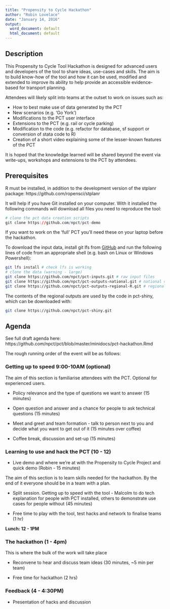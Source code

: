 ```yaml
---
title: "Propensity to Cycle Hackathon"
author: "Robin Lovelace"
date: "January 14, 2016"
output:
  word_document: default
  html_document: default
---
```


## Description

This Propensity to Cycle Tool Hackathon is designed for advanced users and developers of the tool to share ideas, use-cases and skills. The aim is to build know-how of the tool and how it can be used, modified and extended to improve its ability to help provide an accessible evidence-based for transport planning.

Attendees will likely split into teams at the outset to work on issues such as:

- How to best make use of data generated by the PCT
- New scenarios (e.g. 'Go York')
- Modifications to the PCT user interface
- Extensions to the PCT (e.g. rail or cycle parking)
- Modification to the code (e.g. refactor for database, sf support or conversion of stata code to R)
- Creation of a short video explaining some of the lesser-known features of the PCT

It is hoped that the knowledge learned will be shared beyond the event via write-ups, workshops and extensions to the PCT by attendees.

## Prerequisites

R must be installed, in addition to the development version of the stplanr package: https://github.com/ropensci/stplanr

It will help if you have Git installed on your computer.
With it installed the following commands will download all files you need to reproduce the tool:

```r
# clone the pct data creation scripts
git clone https://github.com/npct/pct-demo
```

If you want to work on the 'full' PCT you'll need these on your laptop before the hackathon.

To download the input data, install git lfs from [GitHub](https://git-lfs.github.com/) and run the following lines of code from an appropriate shell (e.g. bash on Linux or Windows Powershell):

```bash
git lfs install # check lfs is working
# clone the data (warning - large)
git clone https://github.com/npct/pct-inputs.git # raw input files
git clone https://github.com/npct/pct-outputs-national.git # national outputs
git clone https://github.com/npct/pct-outputs-regional-R.git # regional outputs used by pct-shiny
```

The contents of the regional outputs are used by the code in pct-shiny, which can be downloaded with:

```bash
git clone https://github.com/npct/pct-shiny.git 
```

## Agenda

See full draft agenda here: https://github.com/npct/pct/blob/master/minidocs/pct-hackathon.Rmd

The rough running order of the event will be as follows:

### Getting up to speed 9:00-10AM (optional)

The aim of this section is familiarise attendees with the PCT. Optional for experienced users.

- Policy relevance and the type of questions we want to answer (15 minutes)

- Open question and answer and a chance for people to ask technical questions (15 minutes)

- Meet and greet and team formation - talk to person next to you and decide what you want to get out of it (15 minutes over coffee) 

- Coffee break, discussion and set-up (15 minutes)

### Learning to use and hack the PCT (10 - 12)

- Live demo and where we're at with the Propensity to Cycle Project and quick demo (Robin - 15 minutes)

The aim of this section is to learn skills needed for the hackathon. By the end of it everyone should be in a team with a plan.

- Split session. Getting up to speed with the tool - Malcolm to do tech explanation for people with PCT installed, others to demonstrate use cases for people without (45 minutes)

- Free time to play with the tool, test hacks and network to finalise teams (1 hr)

**Lunch: 12 - 1PM**

### The hackathon (1 - 4pm)

This is where the bulk of the work will take place

- Reconvene to hear and discuss team ideas (30 minutes, ~5 min per team)

- Free time for hackathon (2 hrs)

### Feedback (4 - 4:30PM)

- Presentation of hacks and discussion


